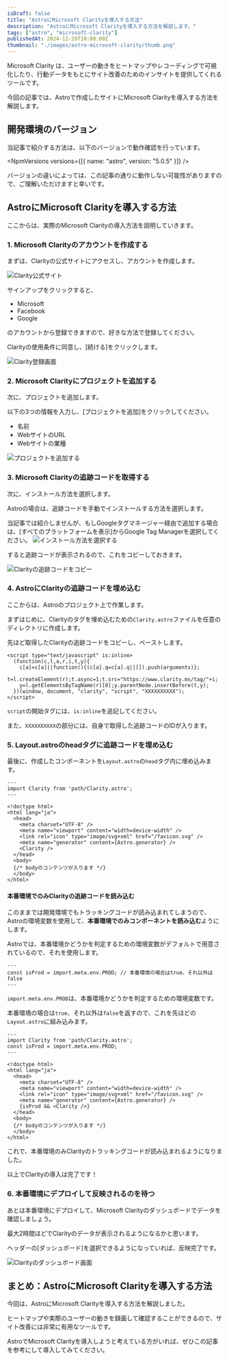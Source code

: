 ```yaml
---
isDraft: false
title: "AstroにMicrosoft Clarityを導入する方法"
description: "AstroにMicrosoft Clarityを導入する方法を解説します。"
tags: ["astro", "microsoft-clarity"]
publishedAt: 2024-12-29T10:00:00Z
thumbnail: "./images/astro-microsoft-clarity/thumb.png"
---
```



<OuterLink href="https://clarity.microsoft.com/">Microsoft Clarity</OuterLink>
は、ユーザーの動きをヒートマップやレコーディングで可視化したり、行動データをもとにサイト改善のためのインサイトを提供してくれるツールです。

今回の記事では、Astroで作成したサイトにMicrosoft Clarityを導入する方法を解説します。

<ArticleToc />

<AdUnit />

## 開発環境のバージョン

当記事で紹介する方法は、以下のバージョンで動作確認を行っています。

<NpmVersions versions={[{ name: "astro", version: "5.0.5" }]} />

<InfoBox type="success">
  バージョンの違いによっては、この記事の通りに動作しない可能性がありますので、ご理解いただけますと幸いです。
</InfoBox>

## AstroにMicrosoft Clarityを導入する方法

ここからは、実際のMicrosoft Clarityの導入方法を説明していきます。

### 1. Microsoft Clarityのアカウントを作成する

まずは、<OuterLink href="https://clarity.microsoft.com/">Clarityの公式サイト</OuterLink>にアクセスし、アカウントを作成します。

<Img src={imgClarity} alt="Clarity公式サイト" type="border" />

サインアップをクリックすると、

- Microsoft
- Facebook
- Google

のアカウントから登録できますので、好きな方法で登録してください。

<Spacer />

Clarityの使用条件に同意し、[続ける]をクリックします。

<Img src={imgRegister} alt="Clarity登録画面" type="border" />

<Spacer />

### 2. Microsoft Clarityにプロジェクトを追加する

次に、プロジェクトを追加します。

以下の3つの情報を入力し、[プロジェクトを追加]をクリックしてください。

- 名前
- WebサイトのURL
- Webサイトの業種

<Img src={imgAddProject} alt="プロジェクトを追加する" type="border" />

### 3. Microsoft Clarityの追跡コードを取得する

次に、インストール方法を選択します。

Astroの場合は、追跡コードを手動でインストールする方法を選択します。

<InfoBox type="success">
  当記事では紹介しませんが、もしGoogleタグマネージャー経由で追加する場合は、[すべてのプラットフォームを表示]からGoogle
  Tag Managerを選択してください。
</InfoBox>

<Img src={imgMethod} alt="インストール方法を選択する" type="border" />

<Spacer />

すると追跡コードが表示されるので、これをコピーしておきます。

<Img src={imgCopyCode} alt="Clarityの追跡コードをコピー" type="border" />

### 4. AstroにClarityの追跡コードを埋め込む

ここからは、Astroのプロジェクト上で作業します。

まずはじめに、Clarityのタグを埋め込むための`Clarity.astro`ファイルを任意のディレクトリに作成します。

先ほど取得したClarityの追跡コードをコピーし、ペーストします。

<CodeHead lang="astro" name="/src/Clarity.astro" />

```astro
<script type="text/javascript" is:inline>
  (function(c,l,a,r,i,t,y){
    c[a]=c[a]||function(){(c[a].q=c[a].q||[]).push(arguments)};
    t=l.createElement(r);t.async=1;t.src="https://www.clarity.ms/tag/"+i;
    y=l.getElementsByTagName(r)[0];y.parentNode.insertBefore(t,y);
  })(window, document, "clarity", "script", "XXXXXXXXXX");
</script>
```

`script`の開始タグには、`is:inline`を追記してください。

また、`XXXXXXXXXX`の部分には、自身で取得した追跡コードのIDが入ります。

### 5. Layout.astroのheadタグに追跡コードを埋め込む

最後に、作成したコンポーネントを`Layout.astro`の`head`タグ内に埋め込みます。

<CodeHead lang="astro" name="/src/layouts/Layout.astro" />

```astro showLineNumbers {2, 12}
---
import Clarity from 'path/Clarity.astro';
---

<!doctype html>
<html lang="ja">
  <head>
    <meta charset="UTF-8" />
    <meta name="viewport" content="width=device-width" />
    <link rel="icon" type="image/svg+xml" href="/favicon.svg" />
    <meta name="generator" content={Astro.generator} />
    <Clarity />
  </head>
  <body>
  {/* bodyのコンテンツが入ります */}
  </body>
</html>
```

#### 本番環境でのみClarityの追跡コードを読み込む

このままでは開発環境でもトラッキングコードが読み込まれてしまうので、Astroの環境変数を使用して、**本番環境でのみコンポーネントを読み込む**ようにします。

Astroでは、本番環境かどうかを判定するための環境変数がデフォルトで用意されているので、それを使用します。

<CodeHead lang="astro" />

```astro showLineNumbers
---
const isProd = import.meta.env.PROD; // 本番環境の場合はtrue、それ以外はfalse
---
```

`import.meta.env.PROD`は、本番環境かどうかを判定するための環境変数です。

本番環境の場合は`true`、それ以外は`false`を返すので、これを先ほどの`Layout.astro`に組み込みます。

<CodeHead lang="astro" name="/src/layouts/Layout.astro" />

```astro showLineNumbers {3, 13}
---
import Clarity from 'path/Clarity.astro';
const isProd = import.meta.env.PROD;
---

<!doctype html>
<html lang="ja">
  <head>
    <meta charset="UTF-8" />
    <meta name="viewport" content="width=device-width" />
    <link rel="icon" type="image/svg+xml" href="/favicon.svg" />
    <meta name="generator" content={Astro.generator} />
    {isProd && <Clarity />}
  </head>
  <body>
  {/* bodyのコンテンツが入ります */}
  </body>
</html>
```

これで、本番環境のみClarityのトラッキングコードが読み込まれるようになりました。

以上でClarityの導入は完了です！

<Spacer />

### 6. 本番環境にデプロイして反映されるのを待つ

あとは本番環境にデプロイして、Microsoft Clarityのダッシュボードでデータを確認しましょう。

最大2時間ほどでClarityのデータが表示されるようになるかと思います。

ヘッダーの[ダッシュボード]を選択できるようになっていれば、反映完了です。

<Img src={imgClarityDashboard} alt="Clarityのダッシュボード画面" type="border" />

<AdUnit />

## まとめ：AstroにMicrosoft Clarityを導入する方法

今回は、AstroにMicrosoft Clarityを導入する方法を解説しました。

ヒートマップや実際のユーザーの動きを録画して確認することができるので、サイト改善には非常に有用なツールです。

AstroでMicrosoft Clarityを導入しようと考えている方がいれば、ぜひこの記事を参考にして導入してみてください。
